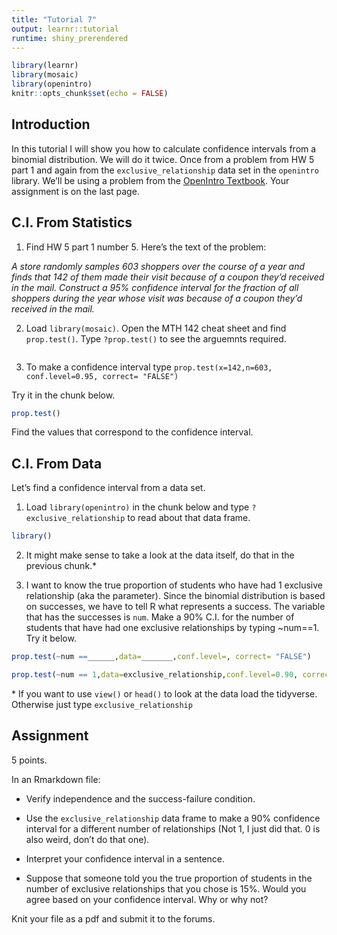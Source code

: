 ```yaml
---
title: "Tutorial 7"
output: learnr::tutorial
runtime: shiny_prerendered
---
```


```r
library(learnr)
library(mosaic)
library(openintro)
knitr::opts_chunk$set(echo = FALSE)
```

## Introduction

In this tutorial I will show you how to calculate confidence intervals from a binomial distribution. We will do it twice. Once from a problem from HW 5 part 1 and again from the `exclusive_relationship` data set in the `openintro` library. We'll be using a problem from the [[OpenIntro]{.underline} Textbook](https://www.openintro.org/book/os/). Your assignment is on the last page.

## C.I. From Statistics

1.  Find HW 5 part 1 number 5. Here's the text of the problem:

*A store randomly samples 603 shoppers over the course of a year and finds that 142 of them made their visit because of a coupon they'd received in the mail. Construct a 95% confidence interval for the fraction of all shoppers during the year whose visit was because of a coupon they'd received in the mail.*

2.  Load `library(mosaic)`. Open the MTH 142 cheat sheet and find `prop.test()`. Type `?prop.test()` to see the arguemnts required.

```r

```

3.  To make a confidence interval type `prop.test(x=142,n=603, conf.level=0.95, correct= "FALSE")`

Try it in the chunk below.

```r
prop.test()
```

Find the values that correspond to the confidence interval.

## C.I. From Data

Let's find a confidence interval from a data set.

1.  Load `library(openintro)` in the chunk below and type `?exclusive_relationship` to read about that data frame.

```r
library()
```

2.  It might make sense to take a look at the data itself, do that in the previous chunk.\*

3.  I want to know the true proportion of students who have had 1 exclusive relationship (aka the parameter). Since the binomial distribution is based on successes, we have to tell R what represents a success. The variable that has the successes is `num`. Make a 90% C.I. for the number of students that have had one exclusive relationships by typing \~num==1. Try it below.

```r
prop.test(~num ==______,data=_______,conf.level=, correct= "FALSE")
```

```r
prop.test(~num == 1,data=exclusive_relationship,conf.level=0.90, correct= "FALSE")
```

\* If you want to use `view()` or `head()` to look at the data load the tidyverse. Otherwise just type `exclusive_relationship`

## Assignment

5 points.

In an Rmarkdown file:

-   Verify independence and the success-failure condition.

-   Use the `exclusive_relationship` data frame to make a 90% confidence interval for a different number of relationships (Not 1, I just did that. 0 is also weird, don't do that one).

-   Interpret your confidence interval in a sentence.

-   Suppose that someone told you the true proportion of students in the number of exclusive relationships that you chose is 15%. Would you agree based on your confidence interval. Why or why not?

Knit your file as a pdf and submit it to the forums.
